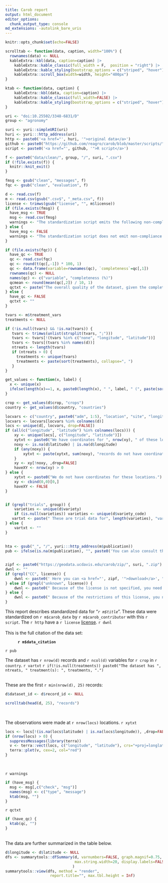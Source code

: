 ```yaml
---
title: Carob report
output: html_document
editor_options: 
  chunk_output_type: console
md_extensions: -autolink_bare_uris
---
```



```r
knitr::opts_chunk$set(echo=FALSE)

scrolltab <- function(data, caption, width="100%") {
  rownames(data) <- NULL
  kableExtra::kbl(data, caption=caption) |>
    kableExtra::kable_classic(full_width = F,  position = "right") |>
    kableExtra::kable_styling(bootstrap_options = c("striped", "hover"))  |> 
    kableExtra::scroll_box(width=width, height="400px")
}

ktab <- function(data, caption) {
    kableExtra::kbl(data, caption=caption) |>
    kableExtra::kable_classic(full_width=FALSE) |> 
    kableExtra::kable_styling(bootstrap_options = c("striped", "hover"))
}

uri <- "doi:10.25502/3348-6831/D"
group <- "agronomy"

suri <- yuri::simpleURI(uri)
huri <- yuri:::http_address(uri)
http <- paste0('<a href="', huri, '">original data</a>')
github <- paste0("https://github.com/reagro/carob/blob/master/scripts/", group, "/", suri, ".R")
script <- paste0('<a href="', github, '">R script</a>')

f <- paste0("data/clean/", group, "/", suri, ".csv")
if (!file.exists(f)) {
  knitr::knit_exit()
}

fmsg <- gsub("clean", "messages", f)
fqc <- gsub("clean", "evaluation", f)
```

```r
d <- read.csv(f) 
m <- read.csv(gsub(".csv$", "_meta.csv", f))
license <- trimws(gsub("license", "", m$license))
if (file.exists(fmsg)) {
  have_msg <- TRUE
  msg <- read.csv(fmsg)
  warnings <- "The standardization script emits the following non-compliance warnings."
} else {
  have_msg <- FALSE
  warnings <- "The standardization script does not emit non-compliance warnings."
}

if (file.exists(fqc)) {
  have_qc <- TRUE
  qc <- read.csv(fqc)
  qc <- round(t(qc[,-1]) * 100, 1)
  qc <- data.frame(variable=rownames(qc), `completeness`=qc[,1])
  rownames(qc) <- NULL
  names(qc) <- c("variable", "completeness (%)")
  qcmean <- round(mean(qc[,2]) / 10, 1)
  qctxt <- paste("The overall quality of the dataset, given the completeness of required variables was", qcmean, "on a scale of 10. See the table below")
} else {
  have_qc <- FALSE
  qctxt <- ""
}

tvars <- m$treatment_vars
treatments <- NULL 

if (!is.null(tvars) && !is.na(tvars)) {
   tvars <- trimws(unlist(strsplit(tvars, ";")))
   tvars <- tvars[!(tvars %in% c("none", "longitude", "latitude"))]
   tvars <- tvars[(tvars %in% names(d))]
   ntreats <- length(tvars)
   if (ntreats > 0) {
     treatments <- unique(tvars)
     treatments <- paste(sort(treatments), collapse=", ")
   }
}

get_values <- function(x, label) {
  x <- unique(x)
  ifelse(length(x)==1, x, paste0(length(x), " ", label, " (", paste(sort(x), collapse=", "), ")"))
}

crop <- get_values(d$crop, "crops")
country <- get_values(d$country, "countries")

locvars <- c("country", paste0("adm", 1:5), "location", "site", "longitude", "latitude")
locvars <- locvars[locvars %in% colnames(d)]
locs <- unique(d[, locvars, drop=FALSE])
if (all(c("longitude", "latitude") %in% colnames(locs))) {
	xy <- unique(locs[, c("longitude", "latitude")])
	xytxt <- paste0("We have coordinates for ", nrow(xy), " of these locations.")
	noxy <- is.na(d$latitude) | is.na(d$longitude)
	if (any(noxy)) {
		xytxt <- paste(xytxt, sum(noxy), "records do not have coordinates.")
	}
	xy <- xy[!noxy, ,drop=FALSE]	
	haveXY <- nrow(xy) > 0
} else {
	xytxt <- paste0("We do not have coordinates for these locations.")
	xy <- cbind(0,0)[0,]
	haveXY <- FALSE
}


if (grepl("trials", group)) {
	varieties <- unique(d$variety)
	if (is.null(varieties))	varieties <- unique(d$variety_code)
   vartxt <- paste(" These are trial data for", length(varieties), "varieties.") 
} else {
	vartxt <- ""
}
   
   
hta <- gsub("_", "/", yuri:::http_address(m$publication))
pub <- ifelse(is.na(m$publication), "", paste0('You can also consult the accompanying <a href="', hta, '">paper</a>.'))


zipf <- paste0("https://geodata.ucdavis.edu/carob/zip/", suri, ".zip")
dwnl <- ""
if (grepl("CC", license)) {
	dwnl <- paste0(' Here you can <a href="', zipf, '">download</a>', " the standardized data.")
} else if (grepl("unknown", license)) {
	dwnl <- paste0(" Because of the license is not specified, you need to run the script yourself to get the standardized data.")
} else {
	dwnl <- paste0(" Because of the restrictions of this license, you need to run the script yourself to get the standardized data.")
} 

```


This report describes standardized data for "*`r m$title`*". These data were standardized on `r m$carob_date` by `r m$carob_contributor` with this `r script`. The `r http` have a `r license` [license](https://carob-data.org/licenses.html). `r dwnl`
</br>
</br>
This is the full citation of the data set: 

<div style="padding-left: 40px;">
<b>`r m$data_citation`</b>
</div>

`r pub`

The dataset has `r nrow(d)` records and `r ncol(d)` variables for `r crop` in `r country`. `r vartxt` `r if(!is.null(treatments)) paste0("The dataset has ", ntreats, " treatment(s): ", treatments, ".")`

</br>
These are the first `r min(nrow(d), 25)` records: 

```r
d$dataset_id <- d$record_id <- NULL

scrolltab(head(d, 25), "records")
```


</br>

The observations were made at `r nrow(locs)` locations. `r xytxt`

```r
locs <- locs[!(is.na(locs$latitude) | is.na(locs$longitude)), ,drop=FALSE]
if (nrow(locs) > 0) {
  suppressMessages(library(terra))
  v <- terra::vect(locs, c("longitude", "latitude"), crs="+proj=longlat")
  terra::plet(v, cex=2, col="red")
}
```

</br>

`r warnings`

```r
if (have_msg) {
  msg <- msg[,c("check", "msg")]
  names(msg) <- c("type", "message")
  ktab(msg, "")
}
```

`r qctxt`

```r
if (have_qc) {
  ktab(qc, "")
}
```

</br>
The data are further summarized in the table below.

```r
d$longitude <- d$latitude <- NULL
dfs <- summarytools::dfSummary(d, varnumbers=FALSE, graph.magnif=0.75, 
                               max.string.width=20, display.labels=FALSE, valid.col=FALSE, 
							  )
summarytools::view(dfs, method = "render", 
                    report.title="", max.tbl.height = Inf)
```
